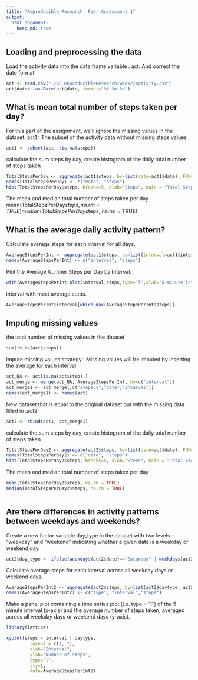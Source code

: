 ```yaml
---
title: "Reproducible Research: Peer Assessment 1"
output: 
  html_document:
    keep_md: true
---
```



## Loading and preprocessing the data
Load the activity data into the data frame variable : act. And correct the date format
```r
act <- read.csv("./05_ReproducibleResearch/week2/activity.csv")
act$date<- as.Date(act$date, format="%Y-%m-%d")
``` 
## What is mean total number of steps taken per day?
For this part of the assignment, we'll ignore the missing values in the dataset.
act1 : The subset of the activity data without missing steps values
```r
act1 <- subset(act, !is.na(steps))
``` 
calculate the sum steps by day, create  histogram of the daily total number of steps taken
```r
TotalStepsPerDay <- aggregate(act1$steps, by=list(date=act1$date), FUN=sum, na.rm = TRUE)
names(TotalStepsPerDay) <- c("date", "steps")
hist(TotalStepsPerDay$steps, breaks=5, xlab="Steps", main = "Total Steps per Day")
``` 

The mean and median total number of steps taken per day
mean(TotalStepsPerDay$steps, na.rm = TRUE)
median(TotalStepsPerDay$steps, na.rm = TRUE)

## What is the average daily activity pattern?
Calculate average steps for each interval for all days.
```r
AverageStepsPerInt <- aggregate(act1$steps, by=list(interval=act1$interval), FUN=mean, na.rm = TRUE)
names(AverageStepsPerInt) <- c("interval", "steps")
```
Plot the Average Number Steps per Day by Interval.

```r
with(AverageStepsPerInt,plot(interval,steps,type="l",xlab="5-minute intervals", ylab="Average number of steps across all days", col="red"))
```
interval with most average steps. 
```r
AverageStepsPerInt$interval[which.max(AverageStepsPerInt$steps)]
```
## Imputing missing values
the total number of missing values in the dataset 
```r
sum(is.na(act$steps))
```
Impute missing values strategy : Missing values will be imputed by inserting the average for each interval.

```r
act_NA <- act[is.na(act$step),]
act_merge <- merge(act_NA, AverageStepsPerInt, by=c("interval"))
act_merge1 <- act_merge[,c("steps.y","date","interval")]
names(act_merge1) <- names(act)
```
New dataset that is equal to the original dataset but with the missing data filled in :act2
```r
act2 <- rbind(act1, act_merge1)
```
calculate the sum steps by day, create  histogram of the daily total number of steps taken

```r
TotalStepsPerDay2 <- aggregate(act2$steps, by=list(date=act$date), FUN=sum, na.rm = TRUE)
names(TotalStepsPerDay2) <- c("date", "steps")
hist(TotalStepsPerDay2$steps, breaks=5, xlab="Steps", main = "Total Steps per Day")
```
The mean and median total number of steps taken per day

```r
mean(TotalStepsPerDay2$steps, na.rm = TRUE)
median(TotalStepsPerDay2$steps, na.rm = TRUE)
```

```r
```
## Are there differences in activity patterns between weekdays and weekends?
Create a new factor variable day_type in the dataset with two levels – “weekday” and “weekend” indicating whether a given date is a weekday or weekend day. 
```r
act2$day_type <- ifelse(weekdays(act2$date)=="Saturday" | weekdays(act2$date)=="Sunday", "Weekend", "Weekday")
```
Calculate average steps for each interval across all weekday days or weekend days.

```r
AverageStepsPerInt2 <- aggregate(act2$steps, by=list(act2$daytype, act2$interval), FUN=mean, na.rm = TRUE)
names(AverageStepsPerInt2) <- c("type", "interval","steps")
```
Make a panel plot containing a time series plot (i.e. type = "l") of the 5-minute interval (x-axis) and the average number of steps taken, averaged across all weekday days or weekend days (y-axis).

```r
library(lattice)

xyplot(steps ~ interval | daytype,
         layout = c(1, 2),
         xlab="Interval",
         ylab="Number of steps",
         type="l",
         lty=1,
         data=AverageStepsPerInt2)
```         
